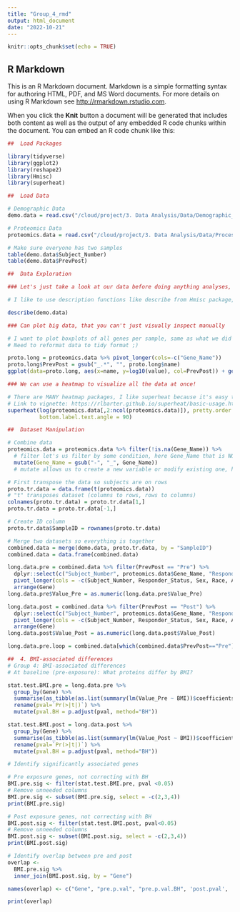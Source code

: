 ```yaml
---
title: "Group_4_rmd"
output: html_document
date: "2022-10-21"
---
```


```r
knitr::opts_chunk$set(echo = TRUE)
```

## R Markdown

This is an R Markdown document. Markdown is a simple formatting syntax for authoring HTML, PDF, and MS Word documents. For more details on using R Markdown see <http://rmarkdown.rstudio.com>.

When you click the **Knit** button a document will be generated that includes both content as well as the output of any embedded R code chunks within the document. You can embed an R code chunk like this:


```r
##  Load Packages

library(tidyverse)
library(ggplot2)
library(reshape2)
library(Hmisc)
library(superheat)
```


```r
##  Load Data

# Demographic Data
demo.data = read.csv("/cloud/project/3. Data Analysis/Data/Demographic_Data.csv")

# Proteomics Data
proteomics.data = read.csv("/cloud/project/3. Data Analysis/Data/Processed_Proteomics_Data.csv")

# Make sure everyone has two samples
table(demo.data$Subject_Number)
table(demo.data$PrevPost)
```


```r
##  Data Exploration

### Let's just take a look at our data before doing anything analyses, maybe should do some of this before manipulation

# I like to use description functions like describe from Hmisc package, others exist

describe(demo.data)

### Can plot big data, that you can't just visually inspect manually

# I want to plot boxplots of all genes per sample, same as what we did in pre-processing script
# Need to reformat data to tidy format ;) 

proto.long = proteomics.data %>% pivot_longer(cols=-c("Gene_Name"))
proto.long$PrevPost = gsub("_.*", "", proto.long$name)
ggplot(data=proto.long, aes(x=name, y=log10(value), col=PrevPost)) + geom_boxplot(outlier.shape = NA)

### We can use a heatmap to visualize all the data at once!

# There are MANY heatmap packages, I like superheat because it's easy to customize 
# Link to vignette: https://rlbarter.github.io/superheat/basic-usage.html
superheat(log(proteomics.data[,2:ncol(proteomics.data)]), pretty.order.rows = T, 
          bottom.label.text.angle = 90)
```


```r
##  Dataset Manipulation

# Combine data
proteomics.data = proteomics.data %>% filter(!is.na(Gene_Name)) %>%   
  # filter let's us filter by some condition, here Gene_Name that is NOT NA (aka not missing)
  mutate(Gene_Name = gsub("-", "_", Gene_Name))  
  # mutate allows us to create a new variable or modify existing one, here I'm just changing - to _ in gene names

# First transpose the data so subjects are on rows
proto.tr.data = data.frame(t(proteomics.data)) 
# "t" transposes dataset (columns to rows, rows to columns)
colnames(proto.tr.data) = proto.tr.data[1,]
proto.tr.data = proto.tr.data[-1,]

# Create ID column
proto.tr.data$SampleID = rownames(proto.tr.data)

# Merge two datasets so everything is together
combined.data = merge(demo.data, proto.tr.data, by = "SampleID")
combined.data = data.frame(combined.data)

long.data.pre = combined.data %>% filter(PrevPost == "Pre") %>% 
  dplyr::select(c("Subject_Number", proteomics.data$Gene_Name, "Responder_Status", "Sex", "Race", "Age", "BMI", "Asthma_Status")) %>%
  pivot_longer(cols = -c(Subject_Number, Responder_Status, Sex, Race, Age, BMI, Asthma_Status), names_to = "Gene", values_to = "Value_Pre") %>%
  arrange(Gene)
long.data.pre$Value_Pre = as.numeric(long.data.pre$Value_Pre)

long.data.post = combined.data %>% filter(PrevPost == "Post") %>% 
  dplyr::select(c("Subject_Number", proteomics.data$Gene_Name, "Responder_Status", "Sex", "Race", "Age", "BMI", "Asthma_Status")) %>%
  pivot_longer(cols = -c(Subject_Number, Responder_Status, Sex, Race, Age, BMI, Asthma_Status), names_to = "Gene", values_to = "Value_Post") %>%
  arrange(Gene)
long.data.post$Value_Post = as.numeric(long.data.post$Value_Post)

long.data.pre.loop = combined.data[which(combined.data$PrevPost=="Pre"),]
```


```r
##  4. BMI-associated differences
# Group 4: BMI-associated differences
# At baseline (pre-exposure): What proteins differ by BMI?

stat.test.BMI.pre = long.data.pre %>%
  group_by(Gene) %>%
  summarise(as_tibble(as.list(summary(lm(Value_Pre ~ BMI))$coefficients["BMI",]))) %>%
  rename(pval=`Pr(>|t|)`) %>%
  mutate(pval.BH = p.adjust(pval, method="BH"))

stat.test.BMI.post = long.data.post %>%
  group_by(Gene) %>%
  summarise(as_tibble(as.list(summary(lm(Value_Post ~ BMI))$coefficients["BMI",]))) %>%
  rename(pval=`Pr(>|t|)`) %>%
  mutate(pval.BH = p.adjust(pval, method="BH"))
```


```r
# Identify significantly associated genes

# Pre exposure genes, not correcting with BH
BMI.pre.sig <- filter(stat.test.BMI.pre, pval <0.05)
# Remove unneeded columns
BMI.pre.sig <- subset(BMI.pre.sig, select = -c(2,3,4))
print(BMI.pre.sig)

# Post exposure genes, not correcting with BH
BMI.post.sig <- filter(stat.test.BMI.post, pval<0.05)
# Remove unneeded columns
BMI.post.sig <- subset(BMI.post.sig, select = -c(2,3,4))
print(BMI.post.sig)
```


```r
# Identify overlap between pre and post
overlap <-
  BMI.pre.sig %>%
  inner_join(BMI.post.sig, by = "Gene")

names(overlap) <- c("Gene", "pre.p.val", "pre.p.val.BH", 'post.pval', 'post.pval.HB')

print(overlap)
```

